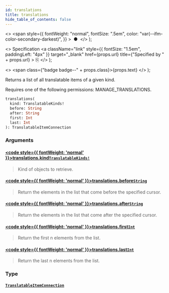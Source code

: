 ```yaml
---
id: translations
title: translations
hide_table_of_contents: false
---
```


  <>
    <span
      style={{
        fontWeight: "normal",
        fontSize: ".5em",
        color: "var(--ifm-color-secondary-darkest)",
      }}
    >
      &nbsp;●&nbsp;
    </span>
  </>
);

  <>
    Specification
    <a
      className="link"
      style={{ fontSize: "1.5em", paddingLeft: "4px" }}
      target="\_blank"
      href={props.url}
      title={"Specified by " + props.url}
    >
      ⎘
    </a>
  </>
);

  <>
    <span class={"badge badge--" + props.class}>{props.text}</span>
  </>
);

Returns a list of all translatable items of a given kind.

Requires one of the following permissions: MANAGE_TRANSLATIONS.

```graphql
translations(
  kind: TranslatableKinds!
  before: String
  after: String
  first: Int
  last: Int
): TranslatableItemConnection
```

### Arguments

#### [<code style={{ fontWeight: 'normal' }}>translations.<b>kind</b></code>](#)<Bullet />[`TranslatableKinds!`](../../../developer/api-reference/enums/translatable-kinds) <Badge class="secondary" text="non-null"/> <Badge class="secondary" text="enum"/>

> Kind of objects to retrieve.

#### [<code style={{ fontWeight: 'normal' }}>translations.<b>before</b></code>](#)<Bullet />[`String`](../../../developer/api-reference/scalars/string) <Badge class="secondary" text="scalar"/>

> Return the elements in the list that come before the specified cursor.

#### [<code style={{ fontWeight: 'normal' }}>translations.<b>after</b></code>](#)<Bullet />[`String`](../../../developer/api-reference/scalars/string) <Badge class="secondary" text="scalar"/>

> Return the elements in the list that come after the specified cursor.

#### [<code style={{ fontWeight: 'normal' }}>translations.<b>first</b></code>](#)<Bullet />[`Int`](../../../developer/api-reference/scalars/int) <Badge class="secondary" text="scalar"/>

> Return the first n elements from the list.

#### [<code style={{ fontWeight: 'normal' }}>translations.<b>last</b></code>](#)<Bullet />[`Int`](../../../developer/api-reference/scalars/int) <Badge class="secondary" text="scalar"/>

> Return the last n elements from the list.

### Type

#### [`TranslatableItemConnection`](../../../developer/api-reference/objects/translatable-item-connection) <Badge class="secondary" text="object"/>

>
